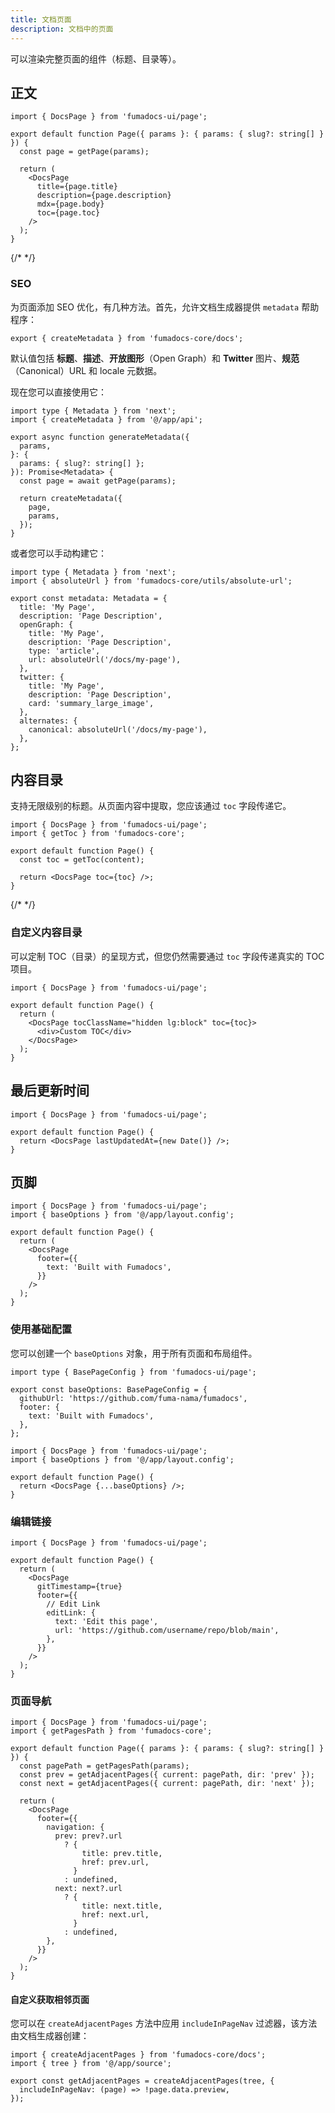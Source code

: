 ```yaml
---
title: 文档页面
description: 文档中的页面
---
```


可以渲染完整页面的组件（标题、目录等）。

## 正文

```tsx title="page.tsx"
import { DocsPage } from 'fumadocs-ui/page';

export default function Page({ params }: { params: { slug?: string[] } }) {
  const page = getPage(params);

  return (
    <DocsPage
      title={page.title}
      description={page.description}
      mdx={page.body}
      toc={page.toc}
    />
  );
}
```

{/* <AutoTypeTable
  path="./content/docs/props.ts"
  type="Omit<DocsPageProps, 'children'>"
/> */}

### SEO

为页面添加 SEO 优化，有几种方法。首先，允许文档生成器提供 `metadata` 帮助程序：

```tsx title="api.ts"
export { createMetadata } from 'fumadocs-core/docs';
```

默认值包括 **标题**、**描述**、**开放图形**（Open Graph）和 **Twitter** 图片、**规范**（Canonical）URL 和 locale 元数据。

现在您可以直接使用它：

```tsx title="page.tsx"
import type { Metadata } from 'next';
import { createMetadata } from '@/app/api';

export async function generateMetadata({
  params,
}: {
  params: { slug?: string[] };
}): Promise<Metadata> {
  const page = await getPage(params);

  return createMetadata({
    page,
    params,
  });
}
```

或者您可以手动构建它：

```tsx title="page.tsx"
import type { Metadata } from 'next';
import { absoluteUrl } from 'fumadocs-core/utils/absolute-url';

export const metadata: Metadata = {
  title: 'My Page',
  description: 'Page Description',
  openGraph: {
    title: 'My Page',
    description: 'Page Description',
    type: 'article',
    url: absoluteUrl('/docs/my-page'),
  },
  twitter: {
    title: 'My Page',
    description: 'Page Description',
    card: 'summary_large_image',
  },
  alternates: {
    canonical: absoluteUrl('/docs/my-page'),
  },
};
```

## 内容目录

支持无限级别的标题。从页面内容中提取，您应该通过 `toc` 字段传递它。

```tsx title="page.tsx"
import { DocsPage } from 'fumadocs-ui/page';
import { getToc } from 'fumadocs-core';

export default function Page() {
  const toc = getToc(content);

  return <DocsPage toc={toc} />;
}
```

{/* <AutoTypeTable path="./content/docs/props.ts" name="TOCItemProps[]" /> */}

### 自定义内容目录

可以定制 TOC（目录）的呈现方式，但您仍然需要通过 `toc` 字段传递真实的 TOC 项目。

```tsx title="page.tsx"
import { DocsPage } from 'fumadocs-ui/page';

export default function Page() {
  return (
    <DocsPage tocClassName="hidden lg:block" toc={toc}>
      <div>Custom TOC</div>
    </DocsPage>
  );
}
```

## 最后更新时间

```tsx title="page.tsx"
import { DocsPage } from 'fumadocs-ui/page';

export default function Page() {
  return <DocsPage lastUpdatedAt={new Date()} />;
}
```

## 页脚

```tsx title="layout.tsx"
import { DocsPage } from 'fumadocs-ui/page';
import { baseOptions } from '@/app/layout.config';

export default function Page() {
  return (
    <DocsPage
      footer={{
        text: 'Built with Fumadocs',
      }}
    />
  );
}
```

### 使用基础配置

您可以创建一个 `baseOptions` 对象，用于所有页面和布局组件。

```tsx title="layout.config.ts"
import type { BasePageConfig } from 'fumadocs-ui/page';

export const baseOptions: BasePageConfig = {
  githubUrl: 'https://github.com/fuma-nama/fumadocs',
  footer: {
    text: 'Built with Fumadocs',
  },
};
```

```tsx title="page.tsx"
import { DocsPage } from 'fumadocs-ui/page';
import { baseOptions } from '@/app/layout.config';

export default function Page() {
  return <DocsPage {...baseOptions} />;
}
```

### 编辑链接

```tsx
import { DocsPage } from 'fumadocs-ui/page';

export default function Page() {
  return (
    <DocsPage
      gitTimestamp={true}
      footer={{
        // Edit Link
        editLink: {
          text: 'Edit this page',
          url: 'https://github.com/username/repo/blob/main',
        },
      }}
    />
  );
}
```

### 页面导航

```tsx
import { DocsPage } from 'fumadocs-ui/page';
import { getPagesPath } from 'fumadocs-core';

export default function Page({ params }: { params: { slug?: string[] } }) {
  const pagePath = getPagesPath(params);
  const prev = getAdjacentPages({ current: pagePath, dir: 'prev' });
  const next = getAdjacentPages({ current: pagePath, dir: 'next' });

  return (
    <DocsPage
      footer={{
        navigation: {
          prev: prev?.url
            ? {
                title: prev.title,
                href: prev.url,
              }
            : undefined,
          next: next?.url
            ? {
                title: next.title,
                href: next.url,
              }
            : undefined,
        },
      }}
    />
  );
}
```

#### 自定义获取相邻页面

您可以在 `createAdjacentPages` 方法中应用 `includeInPageNav` 过滤器，该方法由文档生成器创建：

```tsx title="api.ts"
import { createAdjacentPages } from 'fumadocs-core/docs';
import { tree } from '@/app/source';

export const getAdjacentPages = createAdjacentPages(tree, {
  includeInPageNav: (page) => !page.data.preview,
});
``` 